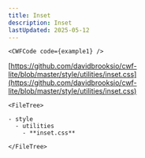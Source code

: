 ```yaml
---
title: Inset
description: Inset
lastUpdated: 2025-05-12
---
```




<Tabs>
  <TabItem label="Overview" icon="puzzle">

    <CWFCode code={example1} />
  </TabItem>
  <TabItem label="Files" icon="list-format">

  [https://github.com/davidbrooksio/cwf-lite/blob/master/style/utilities/inset.css](https://github.com/davidbrooksio/cwf-lite/blob/master/style/utilities/inset.css)
  
    <FileTree>

    - style
      - utilities
        - **inset.css**

    </FileTree>
  </TabItem>
  <TabItem label="Stylesheet" icon="open-book">
    <Code code={cssExample} lang="css" />
  </TabItem>
</Tabs>